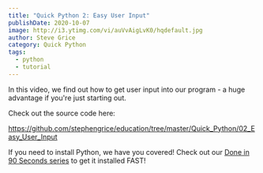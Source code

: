 ```yaml
---
title: "Quick Python 2: Easy User Input"
publishDate: 2020-10-07
image: http://i3.ytimg.com/vi/auVvAigLvK0/hqdefault.jpg
author: Steve Grice
category: Quick Python
tags:
  - python
  - tutorial
---
```


In this video, we find out how to get user input into our program - a huge advantage if you're just starting out.


<BlogYoutubeVideo videoId="auVvAigLvK0" />

Check out the source code here:

https://github.com/stephengrice/education/tree/master/Quick_Python/02_Easy_User_Input

If you need to install Python, we have you covered! Check out our [Done in 90 Seconds series](/category/90-seconds-or-less) to get it installed FAST!
